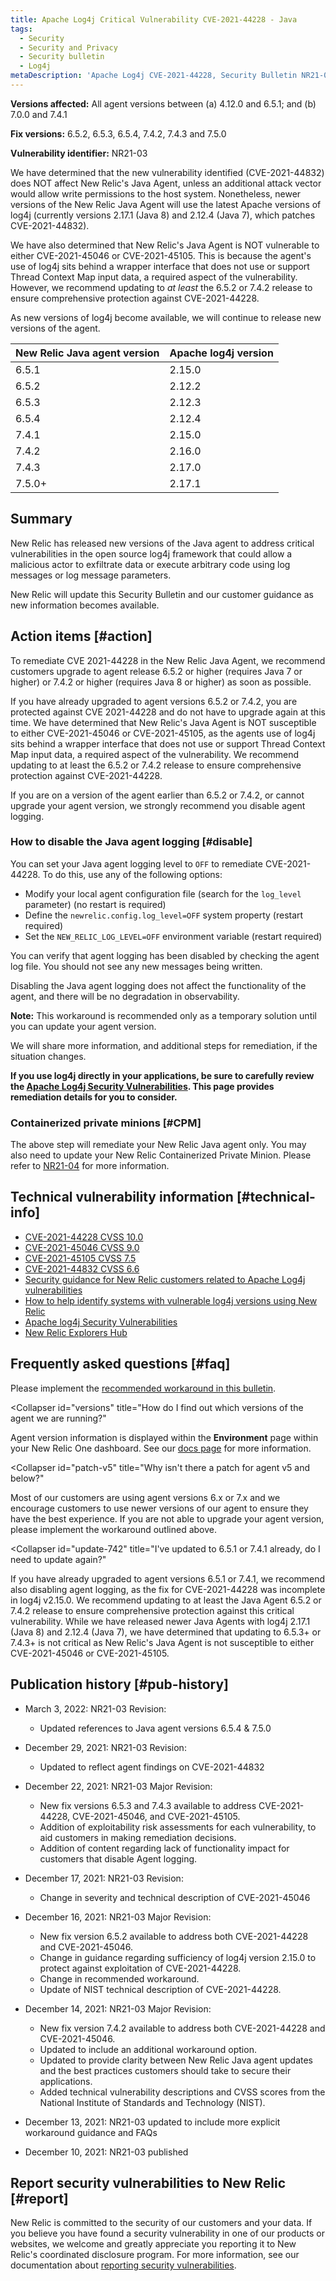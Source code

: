 ```yaml
---
title: Apache Log4j Critical Vulnerability CVE-2021-44228 - Java
tags:
  - Security
  - Security and Privacy
  - Security bulletin
  - Log4j
metaDescription: 'Apache Log4j CVE-2021-44228, Security Bulletin NR21-03 (Java)'
---
```


**Versions affected:** All agent versions between (a) 4.12.0 and 6.5.1; and (b) 7.0.0 and 7.4.1

**Fix versions:** 6.5.2, 6.5.3, 6.5.4, 7.4.2, 7.4.3 and 7.5.0

**Vulnerability identifier:** NR21-03

We have determined that the new vulnerability identified (CVE-2021-44832) does NOT affect New Relic's Java Agent, unless an additional attack vector would allow write permissions to the host system. Nonetheless, newer versions of the New Relic Java Agent will use the latest Apache versions of log4j (currently versions 2.17.1 (Java 8) and 2.12.4 (Java 7), which patches CVE-2021-44832).

We have also determined that New Relic's Java Agent is NOT vulnerable to either CVE-2021-45046 or CVE-2021-45105. This is because the agent's use of log4j sits behind a wrapper interface that does not use or support Thread Context Map input data, a required aspect of the vulnerability. However, we recommend updating to *at least* the 6.5.2 or 7.4.2 release to ensure comprehensive protection against CVE-2021-44228.

As new versions of log4j become available, we will continue to release new versions of the agent.

<table>
  <thead>
    <tr>
      <th>
        New Relic Java agent version
      </th>
      <th>
        Apache log4j version
      </th>
    </tr>
  </thead>
    <tbody>
    <tr>
      <td>
        6.5.1
      </td>
      <td>
        2.15.0
      </td>
    </tr>
    <tr>
      <td>
        6.5.2
      </td>
      <td>
        2.12.2
      </td>
    </tr>
    <tr>
      <td>
        6.5.3
      </td>
      <td>
        2.12.3
      </td>
    </tr>
    <tr>
      <td>
        6.5.4
      </td>
      <td>
        2.12.4
      </td>
    </tr>
    <tr>
      <td>
        7.4.1
      </td>
      <td>
        2.15.0
      </td>
    </tr>
    <tr>
      <td>
        7.4.2
      </td>
      <td>
        2.16.0
      </td>
    </tr>
    <tr>
      <td>
        7.4.3
      </td>
      <td>
        2.17.0
      </td>
    </tr>
    <tr>
      <td>
        7.5.0+
      </td>
      <td>
        2.17.1
      </td>
    </tr>
    </tbody>
</table>

## Summary

New Relic has released new versions of the Java agent to address critical vulnerabilities in the open source log4j framework that could allow a malicious actor to exfiltrate data or execute arbitrary code using log messages or log message parameters.  

New Relic will update this Security Bulletin and our customer guidance as new information becomes available.

## Action items [#action]

To remediate CVE 2021-44228 in the New Relic Java Agent, we recommend customers upgrade to agent release 6.5.2 or higher (requires Java 7 or higher) or 7.4.2 or higher (requires Java 8 or higher) as soon as possible.

If you have already upgraded to agent versions 6.5.2 or 7.4.2, you are protected against CVE 2021-44228 and do not have to upgrade again at this time. We have determined that New Relic's Java Agent is NOT susceptible to either CVE-2021-45046 or CVE-2021-45105, as the agents use of log4j sits behind a wrapper interface that does not use or support Thread Context Map input data, a required aspect of the vulnerability. We recommend updating to at least the 6.5.2 or 7.4.2 release to ensure comprehensive protection against CVE-2021-44228.

<Callout variant="important">
If you are on a version of the agent earlier than 6.5.2 or 7.4.2, or cannot upgrade your agent version, we strongly recommend you disable agent logging. 
</Callout>

### How to disable the Java agent logging [#disable]

You can set your Java agent logging level to `OFF` to remediate CVE-2021-44228. To do this, use any of the following options:

* Modify your local agent configuration file (search for the `log_level` parameter) (no restart is required)
* Define the `newrelic.config.log_level=OFF` system property (restart required)
* Set the `NEW_RELIC_LOG_LEVEL=OFF` environment variable  (restart required)

You can verify that agent logging has been disabled by checking the agent log file. You should not see any new messages being written.

Disabling the Java agent logging does not affect the functionality of the agent, and there will be no degradation in observability. 

**Note:** This workaround is recommended only as a temporary solution until you can update your agent version.

We will share more information, and additional steps for remediation, if the situation changes.

**If you use log4j directly in your applications, be sure to carefully review the [Apache Log4j Security Vulnerabilities](https://logging.apache.org/log4j/2.x/security.html). This page provides remediation details for you to consider.**

### Containerized private minions [#CPM]

The above step will remediate your New Relic Java agent only. You may also need to update your New Relic Containerized Private Minion. Please refer to [NR21-04](/docs/security/new-relic-security/security-bulletins/security-bulletin-nr21-04/) for more information.

## Technical vulnerability information [#technical-info]

* [CVE-2021-44228 CVSS 10.0](https://cve.mitre.org/cgi-bin/cvename.cgi?name=CVE-2021-44228)
* [CVE-2021-45046 CVSS 9.0](https://cve.mitre.org/cgi-bin/cvename.cgi?name=CVE-2021-45046)
* [CVE-2021-45105 CVSS 7.5](https://cve.mitre.org/cgi-bin/cvename.cgi?name=CVE-2021-45105)
* [CVE-2021-44832 CVSS 6.6](https://cve.mitre.org/cgi-bin/cvename.cgi?name=CVE-2021-44832)
* [Security guidance for New Relic customers related to Apache Log4j vulnerabilities](https://newrelic.com/blog/nerdlog/security-guidance-for-log4j)
* [How to help identify systems with vulnerable log4j versions using New Relic](https://newrelic.com/blog/how-to-relic/new-relic-log4j-detection)
* [Apache log4j Security Vulnerabilities](https://logging.apache.org/log4j/2.x/security.html)
* [New Relic Explorers Hub](https://discuss.newrelic.com/t/log4j-zero-day-vulnerability-and-the-new-relic-java-agent/170322)

## Frequently asked questions [#faq]

<CollapserGroup>
  <Collapser
    id="upgrade-options"
    title="What are our options if we are not able to upgrade our Java agent or version of Java?"
  >

  Please implement the [recommended workaround in this bulletin](#action).

  </Collapser>

  <Collapser
    id="versions"
    title="How do I find out which versions of the agent we are running?"
  >
  Agent version information is displayed within the **Environment** page within your New Relic One dashboard. See our [docs page](/docs/apm/agents/manage-apm-agents/troubleshooting/get-environment-data-about-your-apm-app) for more information.

  </Collapser>
  
  <Collapser
    id="patch-v5"
    title="Why isn't there a patch for agent v5 and below?"
  >

  Most of our customers are using agent versions 6.x or 7.x and we encourage customers to use newer versions of our agent to ensure they have the best experience. If you are not able to upgrade your agent version, please implement the workaround outlined above.

  </Collapser>
  
  <Collapser
    id="update-742"
    title="I've updated to 6.5.1 or 7.4.1 already, do I need to update again?"
  >

  If you have already upgraded to agent versions 6.5.1 or 7.4.1, we recommend also disabling agent logging, as the fix for CVE-2021-44228 was incomplete in log4j v2.15.0. We recommend updating to at least the Java Agent 6.5.2 or 7.4.2 release to ensure comprehensive protection against this critical vulnerability.  While we have released newer Java Agents with log4j 2.17.1 (Java 8) and 2.12.4 (Java 7), we have determined that updating to 6.5.3+ or 7.4.3+ is not critical as New Relic's Java Agent is not susceptible to either CVE-2021-45046 or CVE-2021-45105. 

  </Collapser>

</CollapserGroup>

## Publication history [#pub-history]

* March 3, 2022: NR21-03 Revision:
  * Updated references to Java agent versions 6.5.4 & 7.5.0

* December 29, 2021: NR21-03 Revision:
  * Updated to reflect agent findings on CVE-2021-44832

* December 22, 2021: NR21-03 Major Revision:
  * New fix versions 6.5.3 and 7.4.3 available to address CVE-2021-44228, CVE-2021-45046, and CVE-2021-45105.
  * Addition of exploitability risk assessments for each vulnerability, to aid customers in making remediation decisions.
  * Addition of content regarding lack of functionality impact for customers that disable Agent logging.

* December 17, 2021: NR21-03 Revision:
  * Change in severity and technical description of CVE-2021-45046

* December 16, 2021: NR21-03 Major Revision: 
  * New fix version 6.5.2 available to address both CVE-2021-44228 and CVE-2021-45046.
  * Change in guidance regarding sufficiency of log4j version 2.15.0 to protect against exploitation of CVE-2021-44228.
  * Change in recommended workaround.
  * Update of NIST technical description of CVE-2021-44228.

* December 14, 2021: NR21-03 Major Revision: 
  * New fix version 7.4.2 available to address both CVE-2021-44228 and CVE-2021-45046.
  * Updated to include an additional workaround option.
  * Updated to provide clarity between New Relic Java agent updates and the best practices customers should take to secure their applications.
  * Added technical vulnerability descriptions and CVSS scores from the National Institute of Standards and Technology (NIST).

* December 13, 2021: NR21-03 updated to include more explicit workaround guidance and FAQs

* December 10, 2021: NR21-03 published

## Report security vulnerabilities to New Relic [#report]

New Relic is committed to the security of our customers and your data. If you believe you have found a security vulnerability in one of our products or websites, we welcome and greatly appreciate you reporting it to New Relic's coordinated disclosure program. For more information, see our documentation about [reporting security vulnerabilities](/docs/security/new-relic-security/data-privacy/reporting-security-vulnerabilities).
